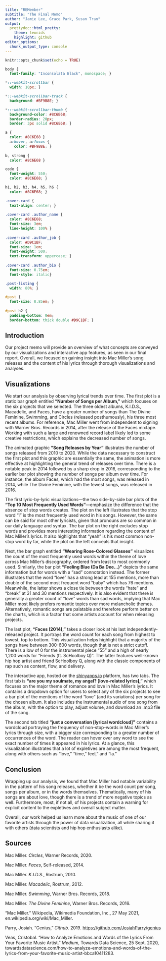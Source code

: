 ```yaml
---
title: "REMember"
subtitle: "The Final Memo"
author: "Jamie Lee, Grace Park, Susan Tran"
output: 
  prettydoc::html_pretty:
    theme: leonids
    highlight: github
editor_options: 
  chunk_output_type: console
---
```


```r
knitr::opts_chunk$set(echo = TRUE)
```

```css
body {
  font-family: "Inconsolata Black", monospace; }

*::-webkit-scrollbar {
  width: 10px; }

*::-webkit-scrollbar-track {
  background: #BF9B8E; }

*::-webkit-scrollbar-thumb {
  background-color: #8C6E68;
  border-radius: 20px;
  border: 3px solid #8C6E68; }

a {
  color: #8C6E68 }
  a:hover, a:focus {
    color: #BF9B8E; }
    
b, strong {
  color: #8C6E68 }

code {
  font-weight: 550;
  color: #8C6E68; }

h1, h2, h3, h4, h5, h6 {
  color: #8C6E68; }

.cover-card {
  text-align: center; }
  
.cover-card .author_name {
  color: #8C6E68;
  font-size: 3em;
  line-height: 100% }
    
.cover-card .author_job {
  color: #D9C1BF;
  font-size: 1em;
  font-weight: 500;
  text-transform: uppercase; }
    
.cover-card .author_bio {
  font-size: 0.75em;
  font-style: italic}

.post-listing {
  width: 80%; }

#post {
  font-size: 0.85em; }
  
#post h2 {
  padding-bottom: 0em;
  border-bottom: thick double #D9C1BF; }
```

## Introduction

Our project memo will provide an overview of what concepts are conveyed by our visualizations and interactive app features, as seen in our final report. Overall, we focused on gaining insight into Mac Miller's song releases and the content of his lyrics through thorough visualizations and analyses.

## Visualizations

We start our analysis by observing lyrical trends over time. The first plot is a static bar graph entitled **"Number of Songs per Album,"** which focuses on the six projects that we selected. The three oldest albums, K.I.D.S., Macadelic, and Faces, have a greater number of songs than The Divine Feminine, Swimming, and Circles (released posthumously), his three most recent albums. For reference, Mac Miller went from independent to signing with Warner Bros. Records in 2014, after the release of the Faces mixtape. Working with such a large and renowned record label likely led to some creative restrictions, which explains the decreased number of songs.

The animated graphic **"Song Releases by Year"** illustrates the number of songs released from 2010 to 2020. While the data necessary to construct the first plot and this graphic are essentially the same, the animation is more effective at highlighting the general trend of releases over time. There is a notable peak in 2014 followed by a sharp drop in 2016, corresponding to the earlier bar plot showing the number of songs per album over time. For instance, the album Faces, which had the most songs, was released in 2014, while The Divine Feminine, with the fewest songs, was released in 2016.

The first lyric-by-lyric visualizations---the two side-by-side bar plots of the **"Top 10 Most Frequently Used Words"**---emphasize the difference that the absence of stop words creates. The plot on the left illustrates that the stop word "I" is the most frequently used word in his songs. However, the same can be said for most other lyricists, given that pronouns are so common in our daily language and syntax. The bar plot on the right excludes stop words and provides more interesting information regarding the content of Mac Miller's lyrics. It also highlights that "yeah" is his most common non-stop word by far, while the plot on the left conceals that insight.

Next, the bar graph entitled **"Wearing Rose-Colored Glasses"** visualizes the count of the most frequently used words within the theme of love across Mac Miller's discography, ordered from least to most commonly used. Similarly, the bar plot **"Feeling Blue (Da Ba Dee...)"** depicts the same information but for words with a "sad" connotation instead. The former illustrates that the word "love" has a strong lead at 155 mentions, more than double of the second most frequent word "baby" which has 76 mentions. Meanwhile, the latter shows a close tie between the words "hate" and "break" at 31 and 30 mentions respectively. It is also evident that there is generally a greater count of "love" words than sad words, implying that Mac Miller most likely prefers romantic topics over more melancholic themes. Alternatively, romantic songs are palatable and therefore perform better on the charts, which is a factor that some artists account for when releasing projects.

The last plot, **"Faces (2014),"** takes a closer look at his last independently-released project. It portrays the word count for each song from highest to lowest, top to bottom. This visualization helps highlight that a majority of the songs have between 300-600 words, though that is not a strict cutoff. There is a low of 0 for the instrumental piece "55" and a high of nearly 1,200 words for "Friends (ft. ScHoolboy Q)". The latter features well-known hip hop artist and friend ScHoolboy Q, along with the classic components of rap such as content, flow, and delivery.

The interactive app, hosted on the [shinyapps.io](https://susantran.shinyapps.io/macmiller/) platform, has two tabs. The first tab is **"are you my soulmate, my angel? [love-related lyrics],"** which focuses on the major theme of romance and love in Mac Miller's lyrics. It contains a dropdown option for users to select any of the six projects to see a bar plot of the mentions of the word "love" (and its variations) per song for the chosen album. It also includes the instrumental audio of one song from the album, with the option to play, adjust volume, and download an .mp3 file of the song.

The second tab titled **"just a conversation [lyrical wordcloud]"** contains a wordcloud portraying the frequency of non-stop-words in Mac Miller's lyrics through size, with a bigger size corresponding to a greater number of occurrences of the word. The reader can hover over any word to see the exact number of times it appeared in his lyrics. At a glance, this visualization illustrates that a lot of expletives are among the most frequent, along with others such as "love," "time," feel," and "la."

## Conclusion

Wrapping up our analysis, we found that Mac Miller had notable variability in the pattern of his song releases, whether it be the word count per song, songs per album, or in the words themselves. Thematically, many of his songs are about love, though there is a trend of more negative topics as well. Furthermore, most, if not all, of his projects contain a warning for explicit content to the expletives and overall subject matter.

Overall, our work helped us learn more about the music of one of our favorite artists through the power of data visualization, all while sharing it with others (data scientists and hip hop enthusiasts alike).

## Sources

Mac Miller. *Circles*, Warner Records, 2020.

Mac Miller. *Faces*, Self-released, 2014.

Mac Miller. *K.I.D.S.*, Rostrum, 2010.

Mac Miller. *Macadelic*, Rostrum, 2012.

Mac Miller. *Swimming*, Warner Bros. Records, 2018.

Mac Miller. *The Divine Feminine*, Warner Bros. Records, 2016.

"Mac Miller." Wikipedia, Wikimedia Foundation, Inc., 27 May 2021, en.wikipedia.org/wiki/Mac_Miller.

Parry, Josiah. "Genius," *Github*. 2019. <https://github.com/JosiahParry/genius>

Veas, Cristobal. "How to Analyze Emotions and Words of the Lyrics From Your Favorite Music Artist." *Medium*, Towards Data Science, 25 Sept. 2020, towardsdatascience.com/how-to-analyze-emotions-and-words-of-the-lyrics-from-your-favorite-music-artist-bbca10411283.
